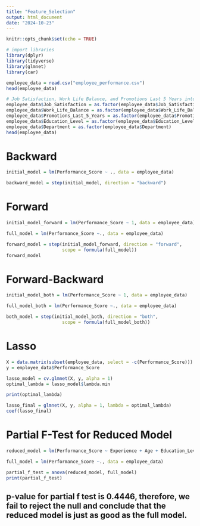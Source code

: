 ```yaml
---
title: "Feature_Selection"
output: html_document
date: "2024-10-23"
---
```


```r
knitr::opts_chunk$set(echo = TRUE)
```

```r
# import libraries
library(dplyr)
library(tidyverse)
library(glmnet)
library(car)
```

```r
employee_data = read.csv("employee_performance.csv")
head(employee_data)

# Job Satisfaction, Work Life Balance, and Promotions Last 5 Years into Factor
employee_data$Job_Satisfaction = as.factor(employee_data$Job_Satisfaction)
employee_data$Work_Life_Balance = as.factor(employee_data$Work_Life_Balance)
employee_data$Promotions_Last_5_Years = as.factor(employee_data$Promotions_Last_5_Years)
employee_data$Education_Level = as.factor(employee_data$Education_Level)
employee_data$Department = as.factor(employee_data$Department)
head(employee_data)
```

# Backward

```r
initial_model = lm(Performance_Score ~ ., data = employee_data)

backward_model = step(initial_model, direction = "backward")
```

# Forward
```r
initial_model_forward = lm(Performance_Score ~ 1, data = employee_data)

full_model = lm(Performance_Score ~., data = employee_data)

forward_model = step(initial_model_forward, direction = "forward",
                     scope = formula(full_model))
forward_model
```

# Forward-Backward

```r
initial_model_both = lm(Performance_Score ~ 1, data = employee_data)

full_model_both = lm(Performance_Score ~., data = employee_data)

both_model = step(initial_model_both, direction = "both",
                     scope = formula(full_model_both))
```
# Lasso

```r

X = data.matrix(subset(employee_data, select = -c(Performance_Score)))
y = employee_data$Performance_Score

lasso_model = cv.glmnet(X, y, alpha = 1)
optimal_lambda = lasso_model$lambda.min

print(optimal_lambda)
```
```r
lasso_final = glmnet(X, y, alpha = 1, lambda = optimal_lambda)
coef(lasso_final)
```
# Partial F-Test for Reduced Model

```r
reduced_model = lm(Performance_Score ~ Experience + Age + Education_Level + Job_Satisfaction + Annual_Bonus + Work_Hours_Per_Week, data = employee_data)

full_model = lm(Performance_Score ~., data = employee_data)

partial_f_test = anova(reduced_model, full_model)
print(partial_f_test)
```

## p-value for partial f test is 0.4446, therefore, we fail to reject the null and conclude that the reduced model is just as good as the full model. 

